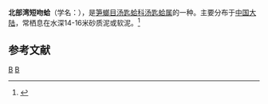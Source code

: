 {{Speciesbox
| taxon = Periploma beibuwanensis
| binomial_authority = Xu, 1999
}}
'''北部湾短吻蛤'''（学名：''{{lang|la|Periploma beibuwanensis}}''），是[[笋螂目|笋螂目]][[汤匙蛤科|汤匙蛤科]][[汤匙蛤属|汤匙蛤属]]的一种。主要分布于[[中国大陆|中国大陆]]，常栖息在水深14-16米砂质泥或软泥。<ref>{{cite web|url=http://shell.sinica.edu.tw/chinese/shellbase_detail.php?science_no=3939|title=国际贝库：北部湾短吻蛤|publisher=台湾贝类资料库|accessdate=2009-08-11|archive-date=2016-03-04|archive-url=https://web.archive.org/web/20160304104940/http://shell.sinica.edu.tw/chinese/shellbase_detail.php?science_no=3939|dead-url=no}}</ref>

== 参考文献 ==
{{reflist}}

{{Taxonbar}}
[[Category:1999年描述的动物|B]]
[[Category:汤匙蛤属|B]]